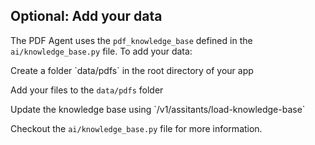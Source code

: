 ## Optional: Add your data

The PDF Agent uses the `pdf_knowledge_base` defined in the `ai/knowledge_base.py` file. To add your data:

<Steps>
<Step title="Create a folder with your data">
  Create a folder `data/pdfs` in the root directory of your app
</Step>
<Step title="Add your data">

Add your files to the `data/pdfs` folder

</Step>

<Step title="Update Knowledge Base">
  Update the knowledge base using `/v1/assitants/load-knowledge-base`
</Step>
</Steps>

Checkout the `ai/knowledge_base.py` file for more information.
